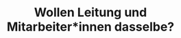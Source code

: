 ---
title: Wollen Leitung und Mitarbeiter*innen dasselbe?
order: 4
hero_image: ./assets/lounge.jpg
---